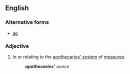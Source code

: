 ==English==
{{wikipedia|apothecaries' system}}
===Alternative forms===
* [[ap]] {{qualifier|abbreviation}}
===Adjective===
{{en-adj|-}}
# In or relating to the [[apothecaries' system]] of [[measure]]s.
#: '''''apothecaries'<nowiki></nowiki>''' ounce''